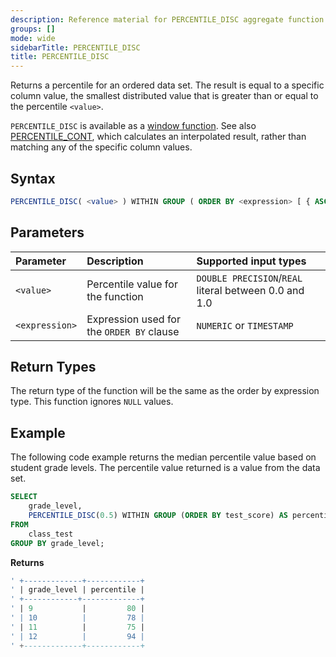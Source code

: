 ```yaml
---
description: Reference material for PERCENTILE_DISC aggregate function
groups: []
mode: wide
sidebarTitle: PERCENTILE_DISC
title: PERCENTILE_DISC
---
```



Returns a percentile for an ordered data set. The result is equal to a specific column value, the smallest distributed value that is greater than or equal to the percentile `<value>`.

`PERCENTILE_DISC` is available as a [window function](/functions-reference/window).
See also [PERCENTILE_CONT](/functions-reference/aggregation/percentile-cont), which calculates an interpolated result, rather than matching any of the specific column values.

## Syntax


```sql
PERCENTILE_DISC( <value> ) WITHIN GROUP ( ORDER BY <expression> [ { ASC | DESC } ] )
```

## Parameters


| Parameter      | Description                                       | Supported input types                                 |
|:---------------|:--------------------------------------------------|:------------------------------------------------------|
| `<value>`      | Percentile value for the function                 | `DOUBLE PRECISION`/`REAL` literal between 0.0 and 1.0 |
| `<expression>` | Expression used for the `ORDER BY` clause         | `NUMERIC` or `TIMESTAMP`                              |

## Return Types
The return type of the function will be the same as the order by expression type.
This function ignores `NULL` values.


## Example


The following code example returns the median percentile value based on student grade levels. The percentile value returned is a value from the data set.

```sql
SELECT
	grade_level,
	PERCENTILE_DISC(0.5) WITHIN GROUP (ORDER BY test_score) AS percentile
FROM
	class_test
GROUP BY grade_level;
```

**Returns**

```sql
' +-------------+------------+
' | grade_level | percentile |
' +------------+-------------+
' | 9           |         80 |
' | 10          |         78 |
' | 11          |         75 |
' | 12          |         94 |
' +-------------+------------+
```


